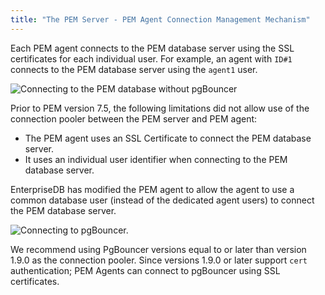 ```yaml
---
title: "The PEM Server - PEM Agent Connection Management Mechanism"
---
```


<div id="the_pem_server_pem_agent_connection_management_mechanism" class="registered_link"></div>


Each PEM agent connects to the PEM database server using the SSL certificates for each individual user. For example, an agent with `ID#1` connects to the PEM database server using the `agent1` user.

![*Connecting to the PEM database without pgBouncer*](images/pem_database_without_pgbouncer.png)

Prior to PEM version 7.5, the following limitations did not allow use of the connection pooler between the PEM server and PEM agent:

  - The PEM agent uses an SSL Certificate to connect the PEM database server.
  - It uses an individual user identifier when connecting to the PEM database server.

EnterpriseDB has modified the PEM agent to allow the agent to use a common database user (instead of the dedicated agent users) to connect the PEM database server.

![*Connecting to pgBouncer.*](images/pem_database_with_pgbouncer.png)

We recommend using PgBouncer versions equal to or later than version 1.9.0 as the connection pooler. Since versions 1.9.0 or later support `cert` authentication; PEM Agents can connect to pgBouncer using SSL certificates.
